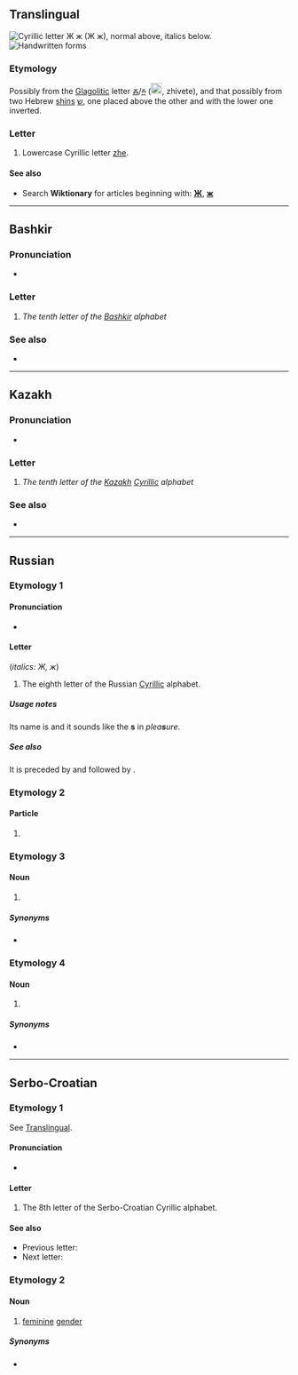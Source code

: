 {{also|Ж|ӝ|-ж|ж.|җ}}
{{character info}}
==Translingual==
{{wikipedia|Zhe (Cyrillic)}}
[[Image:Cyrillic ZH.png|thumb|right|Cyrillic letter '''Ж ж''' (''Ж ж''), normal above, italics below.]]
[[File:08-Russian alphabet-Ж ж.svg|thumb|Handwritten forms]]

===Etymology===
Possibly from the [[Glagolitic]] letter [[Ⰶ]]/[[ⰶ]] ([[Image:GlagolitsaZhivete.gif|20px]], zhivete), and that possibly from two Hebrew [[shin#Etymology 2|shin]]s [[ש]], one placed above the other and with the lower one inverted.

===Letter===
{{head|mul|letter|lower case||upper case|Ж}}

# Lowercase Cyrillic letter [[zhe]].

====See also====
* Search '''Wiktionary''' for articles beginning with: '''[[Special:Prefixindex/Ж|Ж]]''', '''[[Special:Prefixindex/ж|ж]]'''

----

==Bashkir==

===Pronunciation===
* {{qualifier|phoneme}} {{IPA|ba|/ʐ/|/ʒ/}}

===Letter===
{{head|ba|letter|sc=Cyrl|upper case|Ж}}

# ''The tenth letter of the [[Bashkir]] alphabet''

===See also===
* {{list:Cyrillic script letters/ba}}

----

==Kazakh==
{{kk-regional|ж|ج}}

===Pronunciation===
* {{qualifier|phoneme}} {{IPA|kk|/ʒ/|[dʒ]}}

===Letter===
{{head|kk|letter|sc=Cyrl|lower case||upper case|Ж}}

# ''The tenth letter of the [[Kazakh]] [[Cyrillic]] alphabet''

===See also===
* {{list:Cyrillic script letters/kk}}


----

==Russian==

===Etymology 1===

====Pronunciation====
* {{ru-IPA-manual|[ʐ]}}

====Letter====
{{head|ru|letter|lower case||upper case|Ж}} (''italics: Ж, ж'')

# The eighth letter of the Russian [[Cyrillic]] alphabet.

=====Usage notes=====
Its name is {{m|ru|же}} and it sounds like the '''s''' in ''plea'''s'''ure''.

=====See also=====
It is preceded by {{m|ru|ё|Ё}} and followed by {{m|ru|з|З}}.

===Etymology 2===

====Particle====
{{head|ru|particle}}

# {{apocopic form of|ru|же}}

===Etymology 3===

====Noun====
{{ru-noun||m-in|-}}

# {{lb|ru|grammar}} {{abbreviation of|ru|же́нский род||feminine gender}}

=====Synonyms=====
* {{l|ru|ж.}}

===Etymology 4===

====Noun====
{{ru-noun||f-in|-}}

# {{abbreviation of|ru|[[женский|же́нская]] [[убо́рная]]||[[ladies' room]], women's [[toilet]]}}

=====Synonyms=====
* {{l|ru|Ж}}

{{cln|ru|one-letter words}}

----

==Serbo-Croatian==

===Etymology 1===
See [[#Translingual|Translingual]].

====Pronunciation====
* {{qualifier|phoneme}} {{IPA|sh|/ʐ/}}

====Letter====
{{head|sh|letter|lower case||upper case|Ж}}

# The 8th letter of the Serbo-Croatian Cyrillic alphabet.

====See also====
* Previous letter: {{l|sh|е|sc=Cyrl}}
* Next letter: {{l|sh|з|sc=Cyrl}}

===Etymology 2===
{{abbreviation of|sh|[[женски#Serbo-Croatian|женски]] [[род#Serbo-Croatian|род]]|sc=Cyrl}}

====Noun====
{{head|sh|noun|g=m|Roman spelling|ž}}

# {{lb|sh|grammar}} [[feminine]] [[gender]]

=====Synonyms=====
* {{l|sh|ж.|sc=Cyrl}}